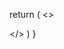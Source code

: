   return (
    <>
      <script
        type="text/javascript"
        src="https://enterprise.crowdin.com/crowdjet/crowdjet.js"
      ></script>
      <div
        id="crowdjet-container"
        data-organization-domain="microbolt"
        data-project-id="1"
      ></div>
      <div
        id="crowdjet-expand-container"
      ></div>
    </>
  )
}